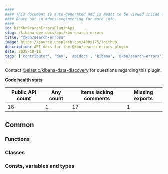 ```yaml
---
####
#### This document is auto-generated and is meant to be viewed inside our experimental, new docs system.
#### Reach out in #docs-engineering for more info.
####
id: kibKbnSearchErrorsPluginApi
slug: /kibana-dev-docs/api/kbn-search-errors
title: "@kbn/search-errors"
image: https://source.unsplash.com/400x175/?github
description: API docs for the @kbn/search-errors plugin
date: 2025-10-18
tags: ['contributor', 'dev', 'apidocs', 'kibana', '@kbn/search-errors']
---
```




Contact [@elastic/kibana-data-discovery](https://github.com/orgs/elastic/teams/kibana-data-discovery) for questions regarding this plugin.

**Code health stats**

| Public API count  | Any count | Items lacking comments | Missing exports |
|-------------------|-----------|------------------------|-----------------|
| 18 | 1 | 17 | 1 |

## Common

### Functions
<DocDefinitionList data={kbnSearchErrorsObj.common.functions}/>

### Classes
<DocDefinitionList data={kbnSearchErrorsObj.common.classes}/>

### Consts, variables and types
<DocDefinitionList data={kbnSearchErrorsObj.common.misc}/>

